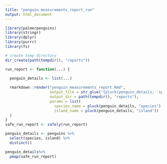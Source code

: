 ```yaml
---
title: "penguin_measurements_report_run"
output: html_document
---
```


```r
library(palmerpenguins)
library(stringr)
library(dplyr)
library(purrr)
library(fs)
```

```r
# create temp directory
dir_create(path(tempdir(), "reports"))
```

```r
run_report <- function(...) {

  penguin_details <- list(...)
  
  rmarkdown::render("penguin_measurements_report.Rmd",
                    output_file = str_glue("{pluck(penguin_details, 'species')}_{pluck(penguin_details, 'island')}.html"),
                    output_dir = path(tempdir(), "reports"),
                    params = list(
                      species_name = pluck(penguin_details, "species"),
                      island_name = pluck(penguin_details, "island"))
  )
}
safe_run_report <- safely(run_report)
```

```r
penguin_details <- penguins %>% 
  select(species, island) %>% 
  distinct() 

penguin_details%>% 
  pmap(safe_run_report)
```


